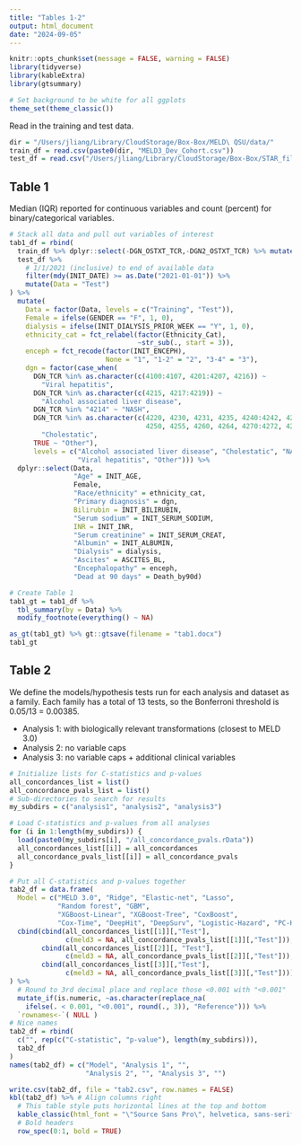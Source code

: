 ```yaml
---
title: "Tables 1-2"
output: html_document
date: "2024-09-05"
---
```


```r
knitr::opts_chunk$set(message = FALSE, warning = FALSE)
library(tidyverse)
library(kableExtra)
library(gtsummary)

# Set background to be white for all ggplots
theme_set(theme_classic())
```

Read in the training and test data. 

```r
dir = "/Users/jliang/Library/CloudStorage/Box-Box/MELD\ QSU/data/"
train_df = read.csv(paste0(dir, "MELD3_Dev_Cohort.csv"))
test_df = read.csv("/Users/jliang/Library/CloudStorage/Box-Box/STAR_files_as_of_4_5_2024/MELD\ 3.0/MELD3_SecVal_Cohort_2019_23.csv")
```

## Table 1

Median (IQR) reported for continuous variables and count (percent) for binary/categorical variables. 

```r
# Stack all data and pull out variables of interest
tab1_df = rbind(
  train_df %>% dplyr::select(-DGN_OSTXT_TCR,-DGN2_OSTXT_TCR) %>% mutate(Data = "Training"), 
  test_df %>% 
    # 1/1/2021 (inclusive) to end of available data
    filter(mdy(INIT_DATE) >= as.Date("2021-01-01")) %>% 
    mutate(Data = "Test") 
) %>% 
  mutate(
    Data = factor(Data, levels = c("Training", "Test")), 
    Female = ifelse(GENDER == "F", 1, 0), 
    dialysis = ifelse(INIT_DIALYSIS_PRIOR_WEEK == "Y", 1, 0), 
    ethnicity_cat = fct_relabel(factor(Ethnicity_Cat), 
                                ~str_sub(., start = 3)), 
    enceph = fct_recode(factor(INIT_ENCEPH), 
                        None = "1", "1-2" = "2", "3-4" = "3"), 
    dgn = factor(case_when(
      DGN_TCR %in% as.character(c(4100:4107, 4201:4207, 4216)) ~ 
        "Viral hepatitis", 
      DGN_TCR %in% as.character(c(4215, 4217:4219)) ~ 
        "Alcohol associated liver disease", 
      DGN_TCR %in% "4214" ~ "NASH", 
      DGN_TCR %in% as.character(c(4220, 4230, 4231, 4235, 4240:4242, 4245, 
                                  4250, 4255, 4260, 4264, 4270:4272, 4275)) ~ 
        "Cholestatic", 
      TRUE ~ "Other"), 
      levels = c("Alcohol associated liver disease", "Cholestatic", "NASH", 
                 "Viral hepatitis", "Other"))) %>% 
  dplyr::select(Data, 
                "Age" = INIT_AGE, 
                Female, 
                "Race/ethnicity" = ethnicity_cat, 
                "Primary diagnosis" = dgn, 
                Bilirubin = INIT_BILIRUBIN, 
                "Serum sodium" = INIT_SERUM_SODIUM, 
                INR = INIT_INR, 
                "Serum creatinine" = INIT_SERUM_CREAT, 
                "Albumin" = INIT_ALBUMIN, 
                "Dialysis" = dialysis,
                "Ascites" = ASCITES_BL, 
                "Encephalopathy" = enceph, 
                "Dead at 90 days" = Death_by90d)

# Create Table 1
tab1_gt = tab1_df %>% 
  tbl_summary(by = Data) %>%
  modify_footnote(everything() ~ NA)

as_gt(tab1_gt) %>% gt::gtsave(filename = "tab1.docx")
tab1_gt
```

## Table 2

We define the models/hypothesis tests run for each analysis and dataset as a family. Each family has a total of 13 tests, so the Bonferroni threshold is 0.05/13 = 0.00385.  

- Analysis 1: with biologically relevant transformations (closest to MELD 3.0)
- Analysis 2: no variable caps
- Analysis 3: no variable caps + additional clinical variables

```r
# Initialize lists for C-statistics and p-values
all_concordances_list = list()
all_concordance_pvals_list = list()
# Sub-directories to search for results
my_subdirs = c("analysis1", "analysis2", "analysis3")

# Load C-statistics and p-values from all analyses
for (i in 1:length(my_subdirs)) {
  load(paste0(my_subdirs[i], "/all_concordance_pvals.rData"))
  all_concordances_list[[i]] = all_concordances
  all_concordance_pvals_list[[i]] = all_concordance_pvals
}

# Put all C-statistics and p-values together
tab2_df = data.frame(
  Model = c("MELD 3.0", "Ridge", "Elastic-net", "Lasso", 
            "Random forest", "GBM", 
            "XGBoost-Linear", "XGBoost-Tree", "CoxBoost", 
            "Cox-Time", "DeepHit", "DeepSurv", "Logistic-Hazard", "PC-Hazard"), 
  cbind(cbind(all_concordances_list[[1]][,"Test"], 
              c(meld3 = NA, all_concordance_pvals_list[[1]][,"Test"])), 
        cbind(all_concordances_list[[2]][, "Test"], 
              c(meld3 = NA, all_concordance_pvals_list[[2]][,"Test"])), 
        cbind(all_concordances_list[[3]][,"Test"], 
              c(meld3 = NA, all_concordance_pvals_list[[3]][,"Test"])))
) %>% 
  # Round to 3rd decimal place and replace those <0.001 with "<0.001"
  mutate_if(is.numeric, ~as.character(replace_na(
    ifelse(. < 0.001, "<0.001", round(., 3)), "Reference"))) %>% 
  `rownames<-`( NULL )
# Nice names
tab2_df = rbind(
  c("", rep(c("C-statistic", "p-value"), length(my_subdirs))), 
  tab2_df
)
names(tab2_df) = c("Model", "Analysis 1", "", 
                   "Analysis 2", "", "Analysis 3", "")

write.csv(tab2_df, file = "tab2.csv", row.names = FALSE)
kbl(tab2_df) %>% # Align columns right
  # This table style puts horizontal lines at the top and bottom
  kable_classic(html_font = "\"Source Sans Pro\", helvetica, sans-serif") %>% 
  # Bold headers
  row_spec(0:1, bold = TRUE)
```
